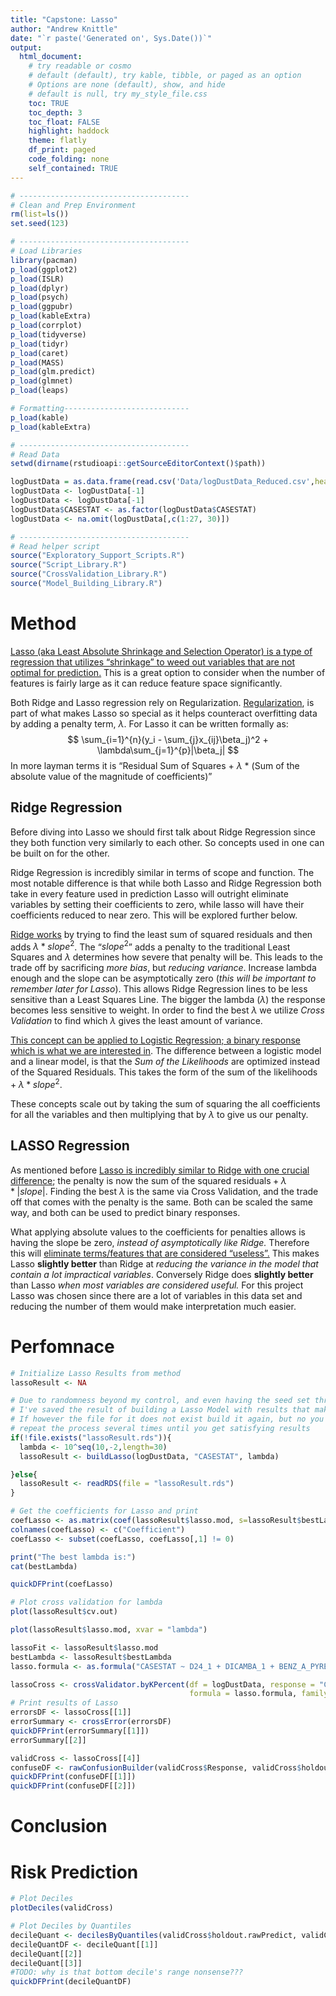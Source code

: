```yaml
---
title: "Capstone: Lasso"
author: "Andrew Knittle"
date: "`r paste('Generated on', Sys.Date())`" 
output: 
  html_document: 
    # try readable or cosmo
    # default (default), try kable, tibble, or paged as an option
    # Options are none (default), show, and hide
    # default is null, try my_style_file.css
    toc: TRUE
    toc_depth: 3
    toc_float: FALSE
    highlight: haddock
    theme: flatly
    df_print: paged
    code_folding: none
    self_contained: TRUE
---
```


```r
# --------------------------------------
# Clean and Prep Environment
rm(list=ls())
set.seed(123)

# --------------------------------------
# Load Libraries
library(pacman)
p_load(ggplot2)
p_load(ISLR)
p_load(dplyr)
p_load(psych)
p_load(ggpubr)
p_load(kableExtra)
p_load(corrplot)
p_load(tidyverse)
p_load(tidyr)
p_load(caret)
p_load(MASS)
p_load(glm.predict)
p_load(glmnet)
p_load(leaps)

# Formatting----------------------------
p_load(kable)
p_load(kableExtra)

# --------------------------------------
# Read Data
setwd(dirname(rstudioapi::getSourceEditorContext()$path))

logDustData = as.data.frame(read.csv('Data/logDustData_Reduced.csv',header=T,sep=','))
logDustData <- logDustData[-1]
logDustData <- logDustData[-1]
logDustData$CASESTAT <- as.factor(logDustData$CASESTAT)
logDustData <- na.omit(logDustData[,c(1:27, 30)])

# --------------------------------------
# Read helper script
source("Exploratory_Support_Scripts.R")
source("Script_Library.R")
source("CrossValidation_Library.R")
source("Model_Building_Library.R")


```

# Method

[Lasso (aka Least Absolute Shrinkage and Selection Operator) is a type of regression that utilizes "shrinkage" to weed out variables that are not optimal for prediction.](https://www.statisticshowto.com/lasso-regression/) This is a great option to consider when the number of features is fairly large as it can reduce feature space significantly.

Both Ridge and Lasso regression rely on Regularization. [Regularization](https://www.mygreatlearning.com/blog/understanding-of-lasso-regression/), is part of what makes Lasso so special as it helps counteract overfitting data by adding a penalty term, $\lambda$. For Lasso it can be written formally as:
$$
\sum_{i=1}^{n}(y_i - \sum_{j}x_{ij}\beta_j)^2 + \lambda\sum_{j=1}^{p}|\beta_j|
$$
In more layman terms it is "Residual Sum of Squares + $\lambda$ * (Sum of the absolute value of the magnitude of coefficients)"

## Ridge Regression

Before diving into Lasso we should first talk about Ridge Regression since they both function very similarly to each other. So concepts used in one can be built on for the other.

Ridge Regression is incredibly similar in terms of scope and function. The most notable difference is that while both Lasso and Ridge Regression both take in every feature used in prediction Lasso will outright eliminate variables by setting their coefficients to zero, while lasso will have their coefficients reduced to near zero. This will be explored further below.

[Ridge works](https://youtu.be/Q81RR3yKn30?t=287) by trying to find the least sum of squared residuals and then adds $\lambda*slope^2$. The "$slope^2$" adds a penalty to the traditional Least Squares and $\lambda$ determines how severe that penalty will be. This leads to the trade off by sacrificing *more bias*, but *reducing variance*. Increase lambda enough and the slope can be asymptotically zero (*this will be important to remember later for Lasso*). This allows Ridge Regression lines to be less sensitive than a Least Squares Line. The bigger the lambda ($\lambda$) the response becomes less sensitive to weight. In order to find the best $\lambda$ we utilize *Cross Validation* to find which $\lambda$ gives the least amount of variance.

[This concept can be applied to Logistic Regression; a binary response which is what we are interested in](https://youtu.be/Q81RR3yKn30?t=807). The difference between a logistic model and a linear model, is that the *Sum of the Likelihoods* are optimized instead of the Squared Residuals. This takes the form of $\text{the sum of the likelihoods} + \lambda*slope^2$. 

These concepts scale out by taking the sum of squaring the all coefficients for all the variables and then multiplying that by $\lambda$ to give us our penalty. 


## LASSO Regression

As mentioned before [Lasso is incredibly similar to Ridge with one crucial difference](https://youtu.be/NGf0voTMlcs?t=172); the penalty is now $\text{the sum of the squared residuals} + \lambda*|slope|$. Finding the best $\lambda$ is the same via Cross Validation, and the trade off that comes with the penalty is the same. Both can be scaled the same way, and both can be used to predict binary responses.

What applying absolute values to the coefficients for penalties allows is having the slope be zero, *instead of asymptotically like Ridge.* Therefore this will [eliminate terms/features that are considered "useless".](https://youtu.be/NGf0voTMlcs?t=411) This makes Lasso **slightly better** than Ridge at *reducing the variance in the model that contain a lot impractical variables*. Conversely Ridge does **slightly better** than Lasso *when most variables are considered useful.* For this project Lasso was chosen since there are a lot of variables in this data set and reducing the number of them would make interpretation much easier.


# Perfomnace

```r

# Initialize Lasso Results from method
lassoResult <- NA

# Due to randomness beyond my control, and even having the seed set throughout
# I've saved the result of building a Lasso Model with results that make sense.
# If however the file for it does not exist build it again, but no you may need
# repeat the process several times until you get satisfying results
if(!file.exists("lassoResult.rds")){
  lambda <- 10^seq(10,-2,length=30)
  lassoResult <- buildLasso(logDustData, "CASESTAT", lambda)

}else{
  lassoResult <- readRDS(file = "lassoResult.rds")
}

# Get the coefficients for Lasso and print
coefLasso <- as.matrix(coef(lassoResult$lasso.mod, s=lassoResult$bestLambda))
colnames(coefLasso) <- c("Coefficient")
coefLasso <- subset(coefLasso, coefLasso[,1] != 0)

print("The best lambda is:")
cat(bestLambda)

quickDFPrint(coefLasso)

# Plot cross validation for lambda
plot(lassoResult$cv.out)

plot(lassoResult$lasso.mod, xvar = "lambda")


```


```r


lassoFit <- lassoResult$lasso.mod
bestLambda <- lassoResult$bestLambda
lasso.formula <- as.formula("CASESTAT ~ D24_1 + DICAMBA_1 + BENZ_A_PYRENE_1 + PCB180_1 + CARBARYL_1 + A_CHLORDANE_1 + CHLORPYRIFOS_1 + DDE_1 + DDT_1 + DIAZINON_1 + METHOXYCHLOR_1 + PROPOXUR_1 + PENTACHLOROPHENOL_1")

lassoCross <- crossValidator.byKPercent(df = logDustData, response = "CASESTAT", 
                                        formula = lasso.formula, family="lasso",bestLambda=bestLambda, tol=0.5)
# Print results of Lasso
errorsDF <- lassoCross[[1]]
errorSummary <- crossError(errorsDF)
quickDFPrint(errorSummary[[1]])
errorSummary[[2]]

validCross <- lassoCross[[4]]
confuseDF <- rawConfusionBuilder(validCross$Response, validCross$holdout.tolPredict)
quickDFPrint(confuseDF[[1]])
quickDFPrint(confuseDF[[2]])
```

# Conclusion

# Risk Prediction

```r

# Plot Deciles
plotDeciles(validCross)

# Plot Deciles by Quantiles
decileQuant <- decilesByQuantiles(validCross$holdout.rawPredict, validCross$Response)
decileQuantDF <- decileQuant[[1]]
decileQuant[[2]]
decileQuant[[3]]
#TODO: why is that bottom decile's range nonsense???
quickDFPrint(decileQuantDF)

```











